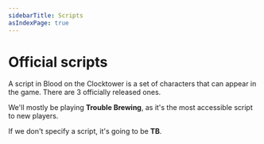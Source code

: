 ```yaml
---
sidebarTitle: Scripts
asIndexPage: true
---
```



# Official scripts

A script in Blood on the Clocktower is a set of characters that can appear in the game. There are 3 officially released ones.

We'll mostly be playing **Trouble Brewing**, as it's the most accessible script to new players.

If we don't specify a script, it's going to be **TB**.

<Cards>
  <Cards.Card
    title="Trouble Brewing"
    href="/scripts/trouble-brewing"
  />
  <Cards.Card
    title="Bad Moon Rising"
    href="/scripts/bad-moon-rising"
  />
  <Cards.Card
    title="Sects and Violets (pdf)"
    href="/scripts/sects-and-violets.pdf"
  />
</Cards>
